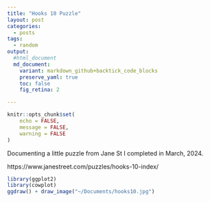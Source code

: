 ```yaml
---
title: "Hooks 10 Puzzle"
layout: post
categories:
  - posts
tags:
  - random
output:
  #html_document
  md_document:
    variant: markdown_github+backtick_code_blocks
    preserve_yaml: true
    toc: false
    fig_retina: 2

---
```


```r
knitr::opts_chunk$set(
	echo = FALSE,
	message = FALSE,
	warning = FALSE
)
```

<style>
.html-widget {
    margin: auto;
}
</style>

Documenting a little puzzle from Jane St I completed in March, 2024. 

https://www.janestreet.com/puzzles/hooks-10-index/

```r
library(ggplot2)
library(cowplot)
ggdraw() + draw_image("~/Documents/hooks10.jpg") 
```
